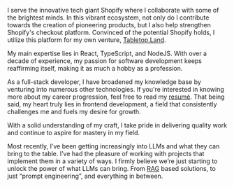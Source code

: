 I serve the innovative tech giant <NoBreak><Icon name="shopify" /> Shopify</NoBreak> where I collaborate with some of the brightest minds. In this vibrant ecosystem, not only do I contribute towards the creation of pioneering products, but I also help strengthen Shopify's checkout platform. Convinced of the potential Shopify holds, I utilize this platform for my own venture, [Tabletop.Land](https://tabletop.land).

My main expertise lies in <NoBreak><Icon name="react" /> React</NoBreak>, <NoBreak><Icon name="typescript" /> TypeScript</NoBreak>, and <NoBreak><Icon name="node-js" /> NodeJS</NoBreak>. With over a decade of experience, my passion for software development keeps reaffirming itself, making it as much a hobby as a profession.

As a full-stack developer, I have broadened my knowledge base by venturing into numerous other technologies. If you're interested in knowing more about my career progression, feel free to read my [resumé](/resume). That being said, my heart truly lies in frontend development, a field that consistently challenges me and fuels my desire for growth.

With a solid understanding of my craft, I take pride in delivering quality work and continue to aspire for mastery in my field.

Most recently, I’ve been getting increasingly into LLMs and what they can bring to the table. I’ve had the pleasure of working with projects that implement them in a variety of ways. I firmly believe we’re just starting to unlock the power of what LLMs can bring. From [RAG](https://python.langchain.com/docs/use_cases/question_answering/) based solutions, to just “prompt engineering”, and everything in between.
